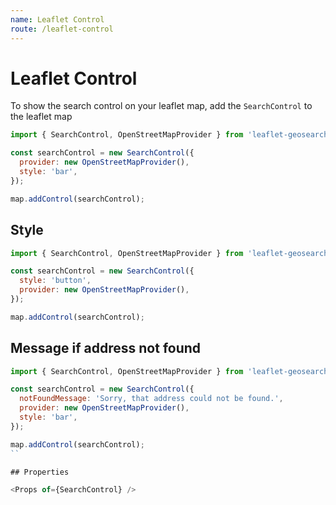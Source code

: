 ```yaml
---
name: Leaflet Control
route: /leaflet-control
---
```




# Leaflet Control

To show the search control on your leaflet map, add the `SearchControl` to the leaflet map

<Playground>
  <Map provider="OpenStreetMap" />
</Playground>

```js
import { SearchControl, OpenStreetMapProvider } from 'leaflet-geosearch';

const searchControl = new SearchControl({
  provider: new OpenStreetMapProvider(),
  style: 'bar',
});

map.addControl(searchControl);
```

## Style

<Playground>
  <Map provider="OpenStreetMap" controlOptions={{ style: 'button' }} />
</Playground>

```js
import { SearchControl, OpenStreetMapProvider } from 'leaflet-geosearch';

const searchControl = new SearchControl({
  style: 'button',
  provider: new OpenStreetMapProvider(),
});

map.addControl(searchControl);
```

## Message if address not found

<Playground>
  <Map
    provider="OpenStreetMap"
    controlOptions={{
      notFoundMessage: 'Sorry, that address could not be found.',
    }}
  />
</Playground>

```js
import { SearchControl, OpenStreetMapProvider } from 'leaflet-geosearch';

const searchControl = new SearchControl({
  notFoundMessage: 'Sorry, that address could not be found.',
  provider: new OpenStreetMapProvider(),
  style: 'bar',
});

map.addControl(searchControl);
``

## Properties

<Props of={SearchControl} />
```
